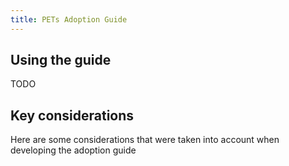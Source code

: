 ```yaml
---
title: PETs Adoption Guide
---
```



## Using the guide

TODO

## Key considerations

Here are some considerations that were taken into account when developing the adoption guide

<Tree data={getHierarchicalData()} />
